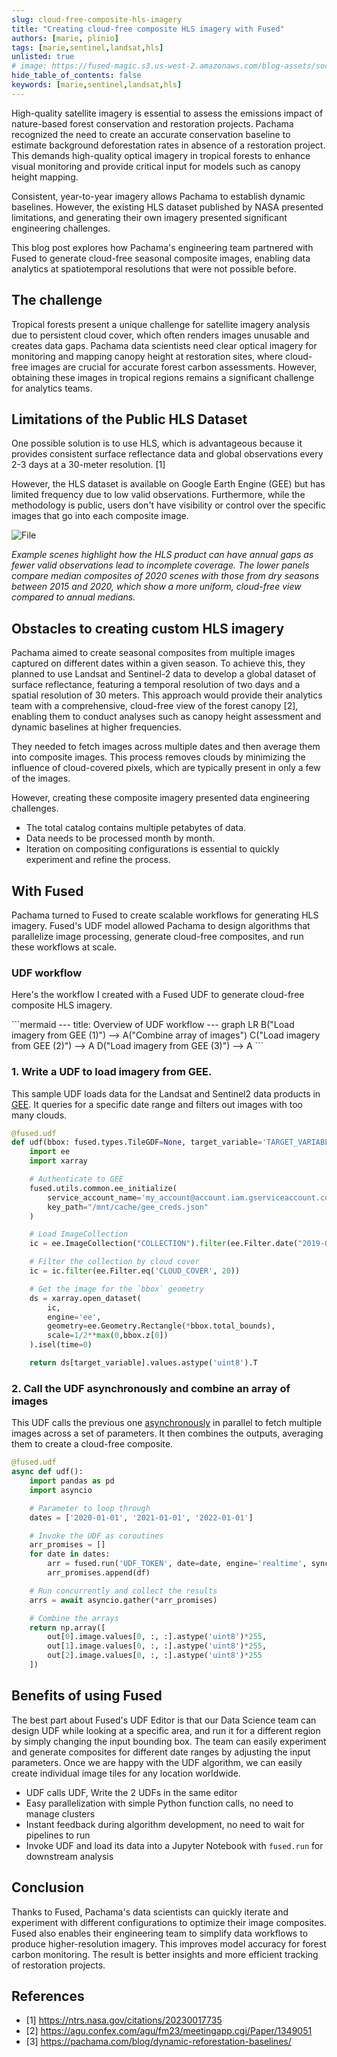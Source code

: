 ```yaml
---
slug: cloud-free-composite-hls-imagery
title: "Creating cloud-free composite HLS imagery with Fused"
authors: [marie, plinio]
tags: [marie,sentinel,landsat,hls]
unlisted: true
# image: https://fused-magic.s3.us-west-2.amazonaws.com/blog-assets/social_jennings.png
hide_table_of_contents: false
keywords: [marie,sentinel,landsat,hls]
---
```


High-quality satellite imagery is essential to assess the emissions impact of nature-based forest conservation and restoration projects. Pachama recognized the need to create an accurate conservation baseline to estimate background deforestation rates in absence of a restoration project. This demands high-quality optical imagery in tropical forests to enhance visual monitoring and provide critical input for models such as canopy height mapping.

Consistent, year-to-year imagery allows Pachama to establish dynamic baselines. However, the existing HLS dataset published by NASA presented limitations, and generating their own imagery presented significant engineering challenges.

This blog post explores how Pachama's engineering team partnered with Fused to generate cloud-free seasonal composite images, enabling data analytics at spatiotemporal resolutions that were not possible before.

## The challenge

Tropical forests present a unique challenge for satellite imagery analysis due to persistent cloud cover, which often renders images unusable and creates data gaps. Pachama data scientists need clear optical imagery for monitoring and mapping canopy height at restoration sites, where cloud-free images are crucial for accurate forest carbon assessments. However, obtaining these images in tropical regions remains a significant challenge for analytics teams.

## Limitations of the Public HLS Dataset

One possible solution is to use HLS, which is advantageous because it provides consistent surface reflectance data and global observations every 2-3 days at a 30-meter resolution. [1]

However, the HLS dataset is available on Google Earth Engine (GEE) but has limited frequency due to low valid observations. Furthermore, while the methodology is public, users don't have visibility or control over the specific images that go into each composite image.


<div style={{textAlign: 'center'}}>
<img src={ImageCloud} alt="File" style={{}} />
</div>

_Example scenes highlight how the HLS product can have annual gaps as fewer valid observations lead to incomplete coverage. The lower panels compare median composites of 2020 scenes with those from dry seasons between 2015 and 2020, which show a more uniform, cloud-free view compared to annual medians._

## Obstacles to creating custom HLS imagery

Pachama aimed to create seasonal composites from multiple images captured on different dates within a given season. To achieve this, they planned to use Landsat and Sentinel-2 data to develop a global dataset of surface reflectance, featuring a temporal resolution of two days and a spatial resolution of 30 meters. This approach would provide their analytics team with a comprehensive, cloud-free view of the forest canopy [2], enabling them to conduct analyses such as canopy height assessment and dynamic baselines at higher frequencies.

They needed to fetch images across multiple dates and then average them into composite images. This process removes clouds by minimizing the influence of cloud-covered pixels, which are typically present in only a few of the images.

However, creating these composite imagery presented data engineering challenges.

- The total catalog contains multiple petabytes of data.
- Data needs to be processed month by month.
- Iteration on compositing configurations is essential to quickly experiment and refine the process.

## With Fused

Pachama turned to Fused to create scalable workflows for generating HLS imagery. Fused's UDF model allowed Pachama to design algorithms that parallelize image processing, generate cloud-free composites, and run these workflows at scale.

### UDF workflow

Here's the workflow I created with a Fused UDF to generate cloud-free composite HLS imagery.

<div style={{ textAlign: 'center' }}>
```mermaid
---
title: Overview of UDF workflow
---
graph LR
    B("Load imagery from GEE (1)")  -->  A("Combine array of images")
    C("Load imagery from GEE (2)")  -->  A
    D("Load imagery from GEE (3)")  -->  A
```
</div>

### 1. Write a UDF to load imagery from GEE.

This sample UDF loads data for the Landsat and Sentinel2 data products in [GEE](/user-guide/in/gee/). It queries for a specific date range and filters out images with too many clouds.

```python showLineNumber
@fused.udf
def udf(bbox: fused.types.TileGDF=None, target_variable='TARGET_VARIABLE'):
    import ee
    import xarray

    # Authenticate to GEE
    fused.utils.common.ee_initialize(
        service_account_name='my_account@account.iam.gserviceaccount.com',
        key_path="/mnt/cache/gee_creds.json"
    )

    # Load ImageCollection
    ic = ee.ImageCollection("COLLECTION").filter(ee.Filter.date("2019-01-01", "2022-01-01"))

    # Filter the collection by cloud cover
    ic = ic.filter(ee.Filter.eq('CLOUD_COVER', 20))

    # Get the image for the `bbox` geometry
    ds = xarray.open_dataset(
        ic,
        engine='ee',
        geometry=ee.Geometry.Rectangle(*bbox.total_bounds),
        scale=1/2**max(0,bbox.z[0])
    ).isel(time=0)

    return ds[target_variable].values.astype('uint8').T
```

### 2. Call the UDF asynchronously and combine an array of images

This UDF calls the previous one [asynchronously](/core-concepts/async/) in parallel to fetch multiple images across a set of parameters. It then combines the outputs, averaging them to create a cloud-free composite.

```python showLineNumber
@fused.udf
async def udf():
    import pandas as pd
    import asyncio

    # Parameter to loop through
    dates = ['2020-01-01', '2021-01-01', '2022-01-01']

    # Invoke the UDF as coroutines
    arr_promises = []
    for date in dates:
        arr = fused.run('UDF_TOKEN', date=date, engine='realtime', sync=False)
        arr_promises.append(df)

    # Run concurrently and collect the results
    arrs = await asyncio.gather(*arr_promises)

    # Combine the arrays
    return np.array([
        out[0].image.values[0, :, :].astype('uint8')*255,
        out[1].image.values[0, :, :].astype('uint8')*255,
        out[2].image.values[0, :, :].astype('uint8')*255
    ])
```

## Benefits of using Fused

The best part about Fused's UDF Editor is that our Data Science team can design UDF while looking at a specific area, and run it for a different region by simply changing the input bounding box. The team can easily experiment and generate composites for different date ranges by adjusting the input parameters. Once we are happy with the UDF algorithm, we can easily create individual image tiles for any location worldwide.

- UDF calls UDF, Write the 2 UDFs in the same editor
- Easy parallelization with simple Python function calls, no need to manage clusters
- Instant feedback during algorithm development, no need to wait for pipelines to run
- Invoke UDF and load its data into a Jupyter Notebook with `fused.run` for downstream analysis

## Conclusion

Thanks to Fused, Pachama's data scientists can quickly iterate and experiment with different configurations to optimize their image composites. Fused also enables their engineering team to simplify data workflows to produce higher-resolution imagery. This improves model accuracy for forest carbon monitoring. The result is better insights and more efficient tracking of restoration projects.

## References

- [1] https://ntrs.nasa.gov/citations/20230017735
- [2] https://agu.confex.com/agu/fm23/meetingapp.cgi/Paper/1349051
- [3] https://pachama.com/blog/dynamic-reforestation-baselines/
